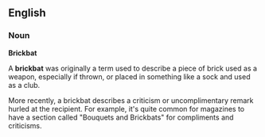 ==English==
===Noun===
'''Brickbat'''

A '''brickbat''' was originally a term used to describe a piece of brick used as a weapon, especially if thrown, or placed in something like a sock and used as a club.

More recently, a brickbat describes a criticism or uncomplimentary remark hurled at the recipient. For example, it's quite common for magazines to have a section called "Bouquets and Brickbats" for compliments and criticisms.